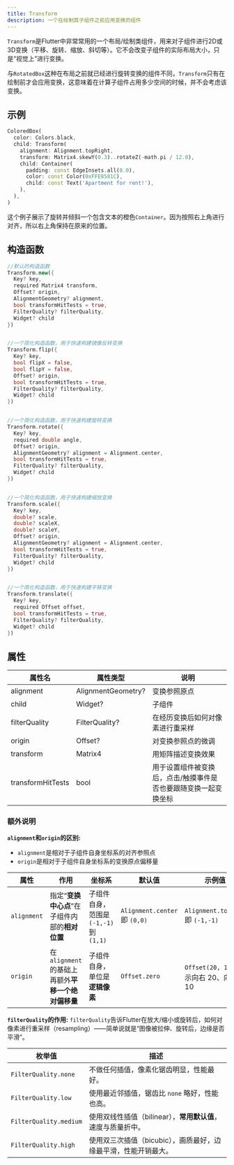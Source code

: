 ```yaml
---
title: Transform
description: 一个在绘制其子组件之前应用变换的组件
---
```


`Transform`是Flutter中非常常用的一个布局/绘制类组件，用来对子组件进行2D或3D变换（平移、旋转、缩放、斜切等）。它不会改变子组件的实际布局大小，只是“视觉上”进行变换。

与`RotatedBox`这种在布局之前就已经进行旋转变换的组件不同，`Transform`只有在绘制前才会应用变换，这意味着在计算子组件占用多少空间的时候，并不会考虑该变换。

## 示例
```dart
ColoredBox(
  color: Colors.black,
  child: Transform(
    alignment: Alignment.topRight,
    transform: Matrix4.skewY(0.3)..rotateZ(-math.pi / 12.0),
    child: Container(
      padding: const EdgeInsets.all(8.0),
      color: const Color(0xFFE8581C),
      child: const Text('Apartment for rent!'),
    ),
  ),
)
```

这个例子展示了旋转并倾斜一个包含文本的橙色`Container`。因为按照右上角进行对齐，所以右上角保持在原来的位置。

## 构造函数
```dart
//默认的构造函数
Transform.new({
  Key? key, 
  required Matrix4 transform, 
  Offset? origin, 
  AlignmentGeometry? alignment, 
  bool transformHitTests = true, 
  FilterQuality? filterQuality, 
  Widget? child
})


//一个简化构造函数，用于快速构建镜像反转变换
Transform.flip({
  Key? key, 
  bool flipX = false, 
  bool flipY = false, 
  Offset? origin, 
  bool transformHitTests = true, 
  FilterQuality? filterQuality, 
  Widget? child
})


//一个简化构造函数，用于快速构建旋转变换
Transform.rotate({
  Key? key, 
  required double angle, 
  Offset? origin,
  AlignmentGeometry? alignment = Alignment.center, 
  bool transformHitTests = true, 
  FilterQuality? filterQuality, 
  Widget? child
})


//一个简化构造函数，用于快速构建缩放变换
Transform.scale({
  Key? key, 
  double? scale, 
  double? scaleX, 
  double? scaleY, 
  Offset? origin, 
  AlignmentGeometry? alignment = Alignment.center, 
  bool transformHitTests = true, 
  FilterQuality? filterQuality, 
  Widget? child
})


//一个简化构造函数，用于快速构建平移变换
Transform.translate({
  Key? key, 
  required Offset offset, 
  bool transformHitTests = true, 
  FilterQuality? filterQuality, 
  Widget? child
})
```


## 属性

|属性名|属性类型|说明 |
|----|------|-----|
|alignment| AlignmentGeometry? | 变换参照原点|
|child| Widget? | 子组件  |
|filterQuality| FilterQuality? |  在经历变换后如何对像素进行重采样  |
|origin | Offset? | 对变换参照点的微调 |
|transform | Matrix4 |  用矩阵描述变换效果  |
|transformHitTests | bool | 用于设置组件被变换后，点击/触摸事件是否也要跟随变换一起变换坐标 |


### 额外说明
**`alignment`和`origin`的区别:**
- `alignment`是相对于子组件自身坐标系的对齐参照点
- `origin`是相对于子组件自身坐标系的变换原点偏移量

| 属性 | 作用 | 坐标系 | 默认值 | 示例值 |
|------|------|--------|--------|--------|
| `alignment` | 指定“**变换中心点**”在子组件内部的**相对位置** | 子组件自身，范围是 `(-1,-1)` 到 `(1,1)` | `Alignment.center` 即 `(0,0)` | `Alignment.topLeft` 即 `(-1,-1)` |
| `origin` | 在 `alignment` 的基础上再额外**平移一个绝对偏移量** | 子组件自身，单位是**逻辑像素** | `Offset.zero` | `Offset(20, 10)` 表示向右 20、向下 10 |


**`filterQuality`的作用:**
`filterQuality`告诉Flutter在放大/缩小或旋转后，如何对像素进行重采样（resampling）——简单说就是“图像被拉伸、旋转后，边缘是否平滑”。

| 枚举值 | 描述 |
|--------|------|
| `FilterQuality.none` | 不做任何插值，像素化锯齿明显，性能最好。 |
| `FilterQuality.low` | 使用最近邻插值，锯齿比 `none` 略好，性能也高。 |
| `FilterQuality.medium` | 使用双线性插值（bilinear），**常用默认值**，速度与质量折中。 |
| `FilterQuality.high` | 使用双三次插值（bicubic），画质最好，边缘最平滑，性能开销最大。 |

